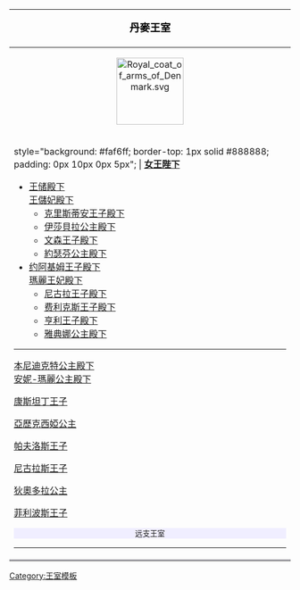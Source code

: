 {| class="infobox" style="background: #faf6ff; border: 1px solid #888888; width: 20em; text-align: left; font-size: 88%"
|-
! style="color: #000000; font-size: 1.15em; padding: 0px 0px 4px 0px; text-align:center" valign="top" | '''丹麥王室'''
|-
| style="padding: 0px 0px {{#if:{{{1|}}}|1|6}}px 0px; text-align:center" | [[File:Royal_coat_of_arms_of_Denmark.svg|120px]]<br>
|-  
| style="background: #faf6ff; border-top: 1px solid #888888; padding: 0px 10px 0px 5px"; |
'''[[瑪格麗特二世 (丹麥)|女王陛下]]'''
*[[弗雷德里克 (丹麦王储)|王储殿下]]<br/>[[玛丽 (丹麦王储妃)|王儲妃殿下]]
**[[克里斯蒂安 (丹麦)|克里斯蒂安王子殿下]]
**[[伊莎貝拉 (丹麥公主)|伊莎貝拉公主殿下]]
**[[文森王子 (丹麦)|文森王子殿下]]
**[[約瑟芬 (丹麥公主)|約瑟芬公主殿下]]
*[[约阿基姆王子 (丹麦)|约阿基姆王子殿下]]<br/>[[瑪麗王妃 (丹麥)|瑪麗王妃殿下]]
**[[尼古拉王子 (丹麦)|尼古拉王子殿下]]
**[[费利克斯王子 (丹麦)|费利克斯王子殿下]]
**[[亨利王子 (丹麦)|亨利王子殿下]]
**[[雅典娜 (丹麦公主)|雅典娜公主殿下]]
----
[[本尼迪克特公主|本尼迪克特公主殿下]]<br>

[[丹麥的安妮-瑪麗|安妮-瑪麗公主殿下]]

[[康斯坦丁二世 (希腊)|康斯坦丁王子]]

[[亞歷克西婭 (希臘公主)|亞歷克西婭公主]]

[[帕夫洛斯 (希臘)|帕夫洛斯王子]]

[[尼古拉斯 (希腊王子)|尼古拉斯王子]]

[[狄奧多拉 (希臘公主)|狄奧多拉公主]]

[[菲利波斯 (希臘王子)|菲利波斯王子]]

<center><div style="clear: both; width: 100%; padding: 0; text-align: left; border: none;" class="NavFrame">
<div style="background: #f0eeff; text-align: center; border: none" class="NavHead"><small>远支王室</small></div>
<div class="NavContent" >
----
{{Link-en|希臘王室|Greek royal family}}
|-
! style="background: #f0eeff; border-top: 1px solid #aaaaaa; padding: 1px 5px 0px 0px; text-align: right;" | {{navbar|Danish Royal Family|mini=1}}
|}<noinclude>
[[Category:王室模板]]

</noinclude>